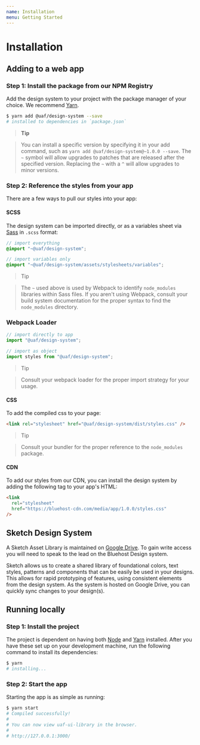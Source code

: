 ```yaml
---
name: Installation
menu: Getting Started
---
```


# Installation

## Adding to a web app

### Step 1: Install the package from our NPM Registry

Add the design system to your project with the package manager of your choice. We recommend [Yarn](https://yarnpkg.com).

```sh
$ yarn add @uaf/design-system --save
# installed to dependencies in `package.json`
```

> **Tip**

> You can install a specific version by specifying it in your add command, such as `yarn add @uaf/design-system@~1.0.0 --save`. The `~` symbol will allow upgrades to patches that are released after the specified version. Replacing the `~` with a `^` will allow upgrades to minor versions.

### Step 2: Reference the styles from your app

There are a few ways to pull our styles into your app:

#### SCSS

The design system can be imported directly, or as a variables sheet via [Sass](https://sass-lang.com/) in `.scss` format:

```scss
// import everything
@import "~@uaf/design-system";

// import variables only
@import "~@uaf/design-system/assets/stylesheets/variables";
```

> Tip

> The `~` used above is used by Webpack to identify `node_modules` libraries within Sass files. If you aren't using Webpack, consult your build system documentation for the proper syntax to find the `node_modules` directory.

### Webpack Loader

```js
// import directly to app
import "@uaf/design-system";

// import as object
import styles from "@uaf/design-system";
```

> Tip

> Consult your webpack loader for the proper import strategy for your usage.

#### CSS

To add the compiled css to your page:

```html
<link rel="stylesheet" href="@uaf/design-system/dist/styles.css" />
```

> Tip

> Consult your bundler for the proper reference to the `node_modules` package.

#### CDN

To add our styles from our CDN, you can install the design system by adding the following tag to your app's HTML:

```html
<link
  rel="stylesheet"
  href="https://bluehost-cdn.com/media/app/1.0.0/styles.css"
/>
```

## Sketch Design System

A Sketch Asset Library is maintained on [Google Drive](https://drive.google.com/open?id=1MIK8jwEdpLlEBOJ5G6tY7ixVZXFGtJSV). To gain write access you will need to speak to the lead on the Bluehost Design system.

Sketch allows us to create a shared library of foundational colors, text styles, patterns and components that can be easily be used in your designs. This allows for rapid prototyping of features, using consistent elements from the design system. As the system is hosted on Google Drive, you can quickly sync changes to your design(s).

## Running locally

### Step 1: Install the project

The project is dependent on having both [Node](https://nodejs.org/) and [Yarn](https://yarnpkg.com) installed. After you have these set up on your development machine, run the following command to install its dependencies:

```sh
$ yarn
# installing...
```

### Step 2: Start the app

Starting the app is as simple as running:

```sh
$ yarn start
# Compiled successfully!
#
# You can now view uaf-ui-library in the browser.
#
# http://127.0.0.1:3000/
```
